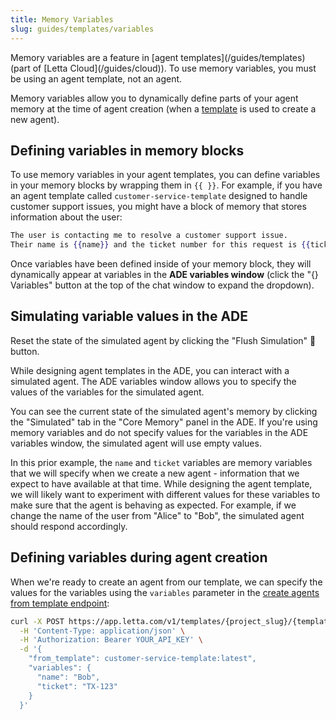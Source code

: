 ```yaml
---
title: Memory Variables
slug: guides/templates/variables
---
```


<Note>
Memory variables are a feature in [agent templates](/guides/templates) (part of [Letta Cloud](/guides/cloud)).
To use memory variables, you must be using an agent template, not an agent.
</Note>

Memory variables allow you to dynamically define parts of your agent memory at the time of agent creation (when a [template](/guides/templates) is used to create a new agent).

## Defining variables in memory blocks

To use memory variables in your agent templates, you can define variables in your memory blocks by wrapping them in `{{ }}`.
For example, if you have an agent template called `customer-service-template` designed to handle customer support issues, you might have a block of memory that stores information about the user:
```handlebars
The user is contacting me to resolve a customer support issue.
Their name is {{name}} and the ticket number for this request is {{ticket}}.
```

Once variables have been defined inside of your memory block, they will dynamically appear at variables in the **ADE variables window** (click the "\{\} Variables" button at the top of the chat window to expand the dropdown).

## Simulating variable values in the ADE

<Tip>
Reset the state of the simulated agent by clicking the "Flush Simulation" 🔄 button.
</Tip>

While designing agent templates in the ADE, you can interact with a simulated agent.
The ADE variables window allows you to specify the values of the variables for the simulated agent.

You can see the current state of the simulated agent's memory by clicking the "Simulated" tab in the "Core Memory" panel in the ADE.
If you're using memory variables and do not specify values for the variables in the ADE variables window, the simulated agent will use empty values.

In this prior example, the `name` and `ticket` variables are memory variables that we will specify when we create a new agent - information that we expect to have available at that time.
While designing the agent template, we will likely want to experiment with different values for these variables to make sure that the agent is behaving as expected.
For example, if we change the name of the user from "Alice" to "Bob", the simulated agent should respond accordingly.

## Defining variables during agent creation

When we're ready to create an agent from our template, we can specify the values for the variables using the `variables` parameter in the [create agents from template endpoint](/api-reference/templates/agents/create):
```sh
curl -X POST https://app.letta.com/v1/templates/{project_slug}/{template_name}:{template_version} \
  -H 'Content-Type: application/json' \
  -H 'Authorization: Bearer YOUR_API_KEY' \
  -d '{
    "from_template": customer-service-template:latest",
    "variables": {
      "name": "Bob",
      "ticket": "TX-123"
    }
  }'
```

